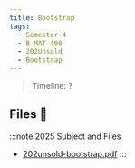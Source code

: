 ```yaml
---
title: Bootstrap
tags:
  - Semester-4
  - B-MAT-400
  - 202Unsold
  - Bootstrap
---
```

> Timeline: ?


## Files 📂

:::note 2025 Subject and Files
- [202unsold-bootstrap.pdf](https://github.com/Studio-17/Epitech-Subjects/raw/main/Semester-4/B-MAT-400/202Unsold/Bootstrap/202unsold-bootstrap.pdf)
:::

